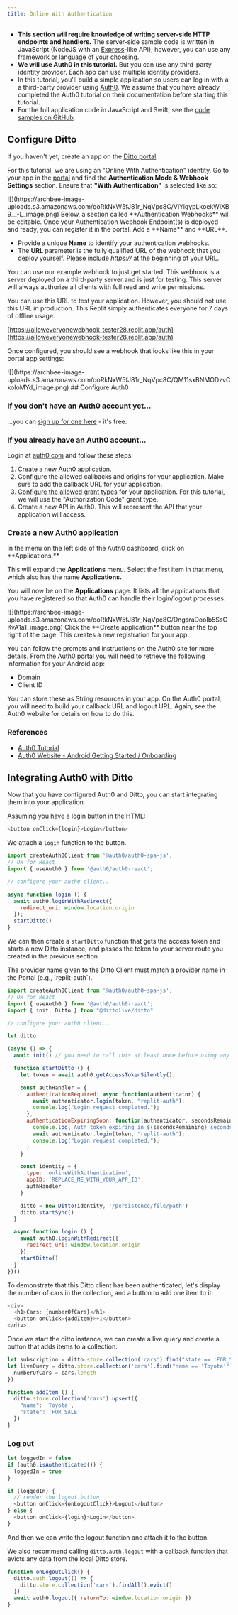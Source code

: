 ```yaml
---
title: Online With Authentication
---
```


- **This section will require knowledge of writing server-side HTTP endpoints and handlers.** The server-side sample code is written in JavaScript (NodeJS with an [Express](https://expressjs.com/)-like API); however, you can use any framework or language of your choosing.
- **We will use Auth0 in this tutorial.** But you can use any third-party identity provider. Each app can use multiple identity providers.
- In this tutorial, you'll build a simple application so users can log in with a
  a third-party provider using [Auth0](https://auth0.com/). We assume that you
  have already completed the Auth0 tutorial on their documentation before starting
  this tutorial.
- For the full application code in JavaScript and Swift, see the [code samples on
  GitHub](https://github.com/getditto/examples-permission).

## Configure Ditto

If you haven't yet, create an app on the <a href="https://portal.ditto.live/" target="_blank">Ditto portal</a>.

For this tutorial, we are using an "Online With Authentication" identity. Go to your app in the [portal](https://portal.ditto.live/) and find the **Authentication Mode & Webhook Settings** section. Ensure that **"With Authentication"** is selected like so:

<Frame>
  ![](https://archbee-image-uploads.s3.amazonaws.com/qoRkNxW5fJ81r_NqVpc8C/ViYigypLkoekWlXB9__-L_image.png)
</Frame>
Below, a section called **Authentication Webhooks** will be editable. Once your Authentication Webhook Endpoint(s) is deployed and ready, you can register it in the portal. Add a **Name** and **URL**.

- Provide a unique **Name** to identify your authentication webhooks.
- The **URL** parameter is the fully qualified URL of the webhook that you deploy yourself. Please include *https\://* at the beginning of your URL.

You can use our example webhook to just get started. This webhook is a server
deployed on a third-party server and is just for testing. This server will
always authorize all clients with full read and write permissions.

You can use this URL to test your application. However, you should not use this URL in production. This Replit simply authenticates everyone for 7 days of offline usage.

[https://alloweveryonewebhook-tester28.replit.app/auth](https://alloweveryonewebhook-tester28.replit.app/auth)

Once configured, you should see a webhook that looks like this in your portal app settings:

<Frame>
  ![](https://archbee-image-uploads.s3.amazonaws.com/qoRkNxW5fJ81r_NqVpc8C/QM11sxBNMODzvCkoloMYd_image.png)
</Frame>
## Configure Auth0

### If you don't have an Auth0 account yet...

...you can [sign up for one here](https://auth0.com/signup) - it's free.

### If you already have an Auth0 account...

Login at <a href="https://auth0.com" target="_blank">auth0.com</a> and follow these steps:

1. [Create a new Auth0 application]().
2. Configure the allowed callbacks and origins for your application. Make sure to add the callback URL for your application.
3. <a href="https://auth0.com/docs/get-started/applications/update-grant-types" target="_blank">Configure the allowed grant types</a> for your application. For this tutorial, we will use the "Authorization Code" grant type.
4. Create a new API in Auth0. This will represent the API that your application will access.

### Create a new Auth0 application

<Steps>
  <Step>
In the menu on the left side of the Auth0 dashboard, click on **Applications.**

This will expand the **Applications** menu. Select the first item in that menu, which also has the name **Applications.**

You will now be on the **Applications** page. It lists all the applications that you have registered so that Auth0 can handle their login/logout processes.

<Frame>
  ![](https://archbee-image-uploads.s3.amazonaws.com/qoRkNxW5fJ81r_NqVpc8C/DngsraDooIb5SsCKvA1a1_image.png)
</Frame>
  </Step>
  <Step>
Click the **Create application** button near the top right of the page. This creates a new registration for your app.

You can follow the prompts and instructions on the Auth0 site for more details. From the Auth0 portal you will need to retrieve the following information for your Android app:

- Domain
- Client ID

You can store these as String resources in your app. On the Auth0 portal, you will need to build your callback URL and logout URL. Again, see the Auth0 website for details on how to do this.

  </Step>
</Steps>

### References

- [Auth0 Tutorial](https://auth0.com/blog/get-started-with-android-authentication-using-kotlin-part-1/)
- [Auth0 Website - Android Getting Started / Onboarding](https://manage.auth0.com/dashboard/us/dev-voiik8orqv6m487g/onboarding)

## Integrating Auth0 with Ditto

Now that you have configured Auth0 and Ditto, you can start integrating them into your application.

Assuming you have a login button in the HTML:

```javascript JSX
<button onClick={login}>Login</button>
```


We attach a `login` function to the button.

```javascript
import createAuth0Client from '@auth0/auth0-spa-js';
// OR for React
import { useAuth0 } from '@auth0/auth0-react';

// configure your auth0 client...

async function login () {
  await auth0.loginWithRedirect({
    redirect_uri: window.location.origin
  });
  startDitto()
}
```

We can then create a `startDitto` function that gets the access token and starts a
new Ditto instance, and passes the token to your server route you created in the previous section.


<Info>
  The provider name given to the Ditto Client must match a provider name in the Portal (e.g., `replit-auth`).
</Info>

```javascript JS
import createAuth0Client from '@auth0/auth0-spa-js';
// OR for React
import { useAuth0 } from '@auth0/auth0-react';
import { init, Ditto } from "@dittolive/ditto"

// configure your auth0 client...

let ditto

(async () => {
  await init() // you need to call this at least once before using any of the Ditto API

  function startDitto () {
    let token = await auth0.getAccessTokenSilently();

    const authHandler = {
      authenticationRequired: async function(authenticator) {
        await authenticator.login(token, "replit-auth");
        console.log("Login request completed.");
      },
      authenticationExpiringSoon: function(authenticator, secondsRemaining) {
        console.log(`Auth token expiring in ${secondsRemaining} seconds`)
        await authenticator.login(token, "replit-auth");
        console.log("Login request completed.");
      }
    }

    const identity = {
      type: 'onlineWithAuthentication',
      appID: 'REPLACE_ME_WITH_YOUR_APP_ID',
      authHandler
    }

    ditto = new Ditto(identity, '/persistence/file/path')
    ditto.startSync()
  }

  async function login () {
    await auth0.loginWithRedirect({
      redirect_uri: window.location.origin
    });
    startDitto()
  }
})()
```

To demonstrate that this Ditto client has been authenticated, let's display the
number of cars in the collection, and a button to add one item to it:

```javascript JSX
<div>
  <h1>Cars: {numberOfCars}</h1>
  <button onClick={addItem}>+1</button>
</div>
```


Once we start the ditto instance, we can create a live query and create a
button that adds items to a collection:

```javascript JS
let subscription = ditto.store.collection('cars').find("state == 'FOR_SALE'").subscribe()
let liveQuery = ditto.store.collection('cars').find("name == 'Toyota'").observeLocal((cars) => {
  numberOfCars = cars.length
})

function addItem () {
  ditto.store.collection('cars').upsert({
    "name": 'Toyota',
    "state": 'FOR_SALE'
  })
}
```

### Log out

```javascript
let loggedIn = false
if (auth0.isAuthenticated()) {
  loggedIn = true
}
```

```javascript JS
if (loggedIn) {
  // render the logout button
  <button onClick={onLogoutClick}>Logout</button>
} else {
  <button onClick={login}>Login</button>
}
```

And then we can write the logout function and attach it to the button.

We also recommend calling `ditto.auth.logout` with a callback function that
evicts any data from the local Ditto store.

```javascript JS
function onLogoutClick() {
  ditto.auth.logout(() => {
    ditto.store.collection('cars').findAll().evict()
  })
  await auth0.logout({ returnTo: window.location.origin })
}
```


